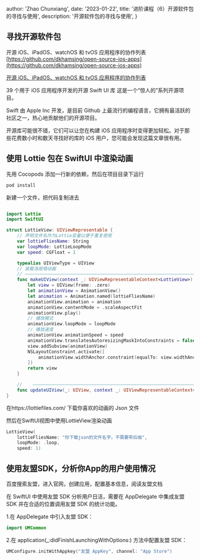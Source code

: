 
  author: 'Zhao Chunxiang',
  date: '2023-01-22',
  title: '进阶课程（6）开源软件包的寻找与使用',
  description: '开源软件包的寻找与使用',
}


## **寻找开源软件包**

开源 iOS、iPadOS、watchOS 和 tvOS 应用程序的协作列表
[https://github.com/dkhamsing/open-source-ios-apps](https://github.com/dkhamsing/open-source-ios-apps)

[开源 iOS、iPadOS、watchOS 和 tvOS 应用程序的协作列表](https://github.com/dkhamsing/open-source-ios-apps)

39 个用于 iOS 应用程序开发的开源 Swift UI 库
这是一个“惊人的”系列开源项目。

Swift 由 Apple Inc 开发，是目前 Github 上最流行的编程语言，它拥有最活跃的社区之一，热心地贡献他们的开源项目。

开源库可能很不错，它们可以让您在构建 iOS 应用程序时变得更加轻松。对于那些花费数小时和数天寻找好的库的 iOS 用户，您可能会发现这篇文章很有用。

## **使用 Lottie 包在 SwiftUI 中渲染动画**

先用 Cocopods 添加一行新的依赖，然后在项目目录下运行

```bash
pod install
```

新建一个文件，把代码复制进去

```swift

import Lottie
import SwiftUI

struct LottieView: UIViewRepresentable {
    // 声明文件名作为Lottie变量以便于重复使用
    var lottieFliesName: String
    var loopMode: LottieLoopMode
    var speed: CGFloat = 1

    typealias UIViewType = UIView
    // 装载洛丽塔动画
    // ——————————————————————————————————————————————————————————————————————————
    func makeUIView(context _: UIViewRepresentableContext<LottieView>) -> UIView {
        let view = UIView(frame: .zero)
        let animationView = AnimationView()
        let animation = Animation.named(lottieFliesName)
        animationView.animation = animation
        animationView.contentMode = .scaleAspectFit
        animationView.play()
        // 播放模式
        animationView.loopMode = loopMode
        // 播放速度
        animationView.animationSpeed = speed
        animationView.translatesAutoresizingMaskIntoConstraints = false
        view.addSubview(animationView)
        NSLayoutConstraint.activate([
            animationView.widthAnchor.constraint(equalTo: view.widthAnchor), animationView.heightAnchor.constraint(equalTo: view.heightAnchor),
        ])
        return view
    }

    //    —————————————————————————————————————————————————————————————————————
    func updateUIView(_: UIView, context _: UIViewRepresentableContext<LottieView>) {}
}

```

在https://lottiefiles.com/
下载你喜欢的动画的 Json 文件

然后在SwiftUI视图中使用LottieView渲染动画

```swift
LottieView(
    lottieFliesName: "你下载json的文件名字，不需要带后缀", 
    loopMode: .loop, 
    speed: 1)

```

## **使用友盟SDK，分析你App的用户使用情况**

百度搜索友盟，进入官网，创建应用，配置基本信息，阅读友盟文档

在 SwiftUI 中使用友盟 SDK 分析用户日活，需要在 AppDelegate 中集成友盟 SDK 并在合适的位置调用友盟 SDK 的统计功能。

1.在 AppDelegate 中引入友盟 SDK：
```swift
import UMCommon
```

2.在 application(_:didFinishLaunchingWithOptions:) 方法中配置友盟 SDK：

```swift
UMConfigure.initWithAppkey("友盟 AppKey", channel: "App Store")
```



